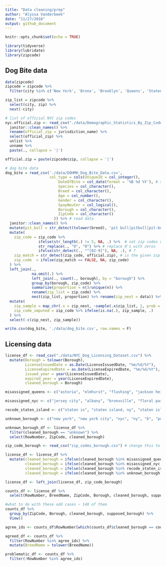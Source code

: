 ```yaml
---
title: "Data cleaning/prep"
author: "Alyssa Vanderbeek"
date: "11/27/2018"
output: github_document
---
```


```r
knitr::opts_chunk$set(echo = TRUE)

library(tidyverse)
library(lubridate)
library(zipcode)

```

## Dog Bite data


```r
data(zipcode) 
zipcode = zipcode %>%
  filter(city %in% c('New York', 'Bronx', 'Brooklyn', 'Queens', 'Staten Island'))

zip_list = zipcode %>%
  select(city, zip) %>%
  nest(-city)
```


```r
# list of official NYC zip codes 
nyc.official.zip <- read_csv("./data/Demographic_Statistics_By_Zip_Code.csv") %>%
  janitor::clean_names() %>% 
  rename(official_zip = jurisdiction_name) %>%
  select(official_zip) %>%
  unlist %>%
  unname %>%
  paste(., collapse = '|')

official.zip = paste(zipcode$zip, collapse = '|')

# dog bite data
dog_bite = read_csv('./data/DOHMH_Dog_Bite_Data.csv',
                    col_type = cols(UniqueID = col_integer(),
                        DateOfBite = col_date(format = '%B %d %Y'), # set as date variable
                        Species = col_character(),
                        Breed = col_character(),
                        Age = col_number(),
                        Gender = col_character(),
                        SpayNeuter = col_logical(),
                        Borough = col_character(),
                        ZipCode = col_character()
                      )) %>% # read data
  janitor::clean_names() %>%
  mutate(pit_bull = str_detect(tolower(breed), 'pit bull|pitbull|pit-bull')) %>% # logical column for whether dog was a pitbull breed or not
  mutate(
    zip_code = zip_code %>% 
               ifelse(str_length(.) != 5, NA, .) %>%  # set zip codes without length 5 equal to NA
               str_replace(., "O", "0") %>% # replace O's with zeros
               ifelse(str_detect(., "^[02-9]"), NA, .), # ?
    zip_match = str_detect(zip_code, official.zip), # is the given zip code valid?
    zip_code  = ifelse(zip_match == FALSE, NA, zip_code)
  ) %>%
  left_join(.,
            na.omit(.) %>% 
            left_join(., count(., borough), by = "borough") %>% 
            group_by(borough, zip_code) %>%
            summarize(proportion = n()/unique(n)) %>% 
            rename(zip_list = zip_code) %>%
            nest(zip_list, proportion) %>% rename(zip_nest = data)) %>% 
  mutate(
    zip_sample = map_chr(.x = zip_nest, ~sample(.x$zip_list, 1, prob = .x$proportion)),
    zip_code_imputed = zip_code %>% ifelse(is.na(.), zip_sample, .)
  ) %>% 
  select(-c(zip_nest, zip_sample))

write.csv(dog_bite, './data/dog_bite.csv', row.names = F)
```


## Licensing data

```r
license_df <- read_csv("./data/NYC_Dog_Licensing_Dataset.csv") %>%
  mutate(Borough = tolower(Borough),
         LicenseIssuedDate = as.Date(LicenseIssuedDate, "%m/%d/%Y"),
         LicenseExpiredDate = as.Date(LicenseExpiredDate, "%m/%d/%Y"),
         issued_year = year(LicenseIssuedDate),
         expired_year = year(LicenseExpiredDate),
         cleaned_borough = Borough)

misassigned_queens <- c("astoria", "elmhurst", "flushing", "jackson heights", "kew gardens", "woodside", "briarwood", "corona", "forest hills", "ozone park", "richmond hill", "rockaway park", "arverne", "bayside", "belle harbor", "cambria heights", "college point", "east elmhurst", "glen oaks", "glendale", "jackson hgts", "long island city", "maspeth", "middle vilg", "middle village", "oakland gardens", "quens", "ridgewood", "so richmond", "south richmond hil", "woodside ny.", "fresh meadows")

misassigned_nyc <- c("jersey city", "albany", "bronxville", "floral park", "hoboken", "kissimmee florida", "lynbrook", "middletown", "san francisco", "santa monica", "wappingers falls, ny", "west palm beach", "the villages")

recode_staten_island <- c("staten is", "staten island, ny", "staten island")

unknown_borough <- c("new york", "new york city", "nyc", "ny", "b", "potomac", NA)

unknown_borough_df <- license_df %>%
  filter(cleaned_borough == "unknown") %>%
  select(RowNumber, ZipCode, cleaned_borough)

zip_code_borough <- read_csv("zip_codes_borough.csv") # change this to use the data that Quinton downloaded from OpenSource

license_df <- license_df %>%
  mutate(cleaned_borough = ifelse(cleaned_borough %in% misassigned_queens, "queens", cleaned_borough),
         cleaned_borough = ifelse(cleaned_borough %in% misassigned_nyc, "not nyc", cleaned_borough),
         cleaned_borough = ifelse(cleaned_borough %in% recode_staten_island, "staten", cleaned_borough),
         cleaned_borough = ifelse(cleaned_borough %in% unknown_borough, "unknown", cleaned_borough))

license_df <- left_join(license_df, zip_code_borough)

counts_df <- license_df %>%
  select(RowNumber, BreedName, ZipCode, Borough, cleaned_borough, supposed_borough, issued_year, expired_year)

#what to do with these odd cases ~ 140 of them
counts_df %>%
  group_by(ZipCode, Borough, cleaned_borough, supposed_borough) %>%
  View()

agree_ids <- counts_df$RowNumber[which(counts_df$cleaned_borough == counts_df$supposed_borough)]

agreed_df <- counts_df %>%
  filter(RowNumber %in% agree_ids) %>%
  mutate(BreedName = tolower(BreedName))

problematic_df <- counts_df %>%
  filter(!RowNumber %in% agree_ids)
```

